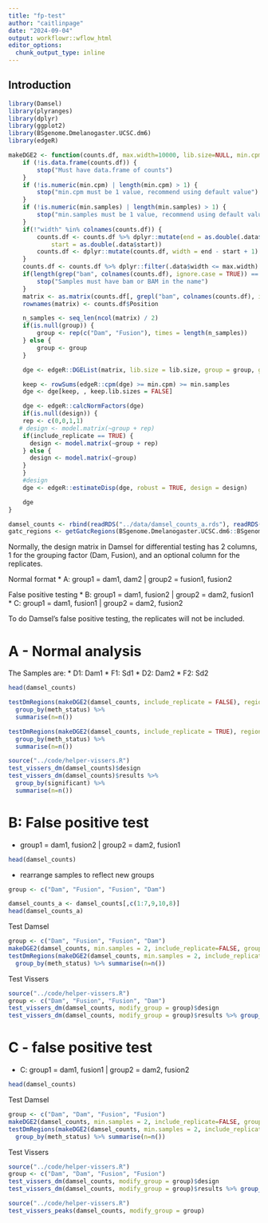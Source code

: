 ```yaml
---
title: "fp-test"
author: "caitlinpage"
date: "2024-09-04"
output: workflowr::wflow_html
editor_options:
  chunk_output_type: inline
---
```


## Introduction

```r
library(Damsel)
library(plyranges)
library(dplyr)
library(ggplot2)
library(BSgenome.Dmelanogaster.UCSC.dm6)
library(edgeR)
```
```r
makeDGE2 <- function(counts.df, max.width=10000, lib.size=NULL, min.cpm=0.5, min.samples=3, include_replicate=TRUE, group=NULL, design=NULL) {
    if (!is.data.frame(counts.df)) {
        stop("Must have data.frame of counts")
    }
    if (!is.numeric(min.cpm) | length(min.cpm) > 1) {
        stop("min.cpm must be 1 value, recommend using default value")
    }
    if (!is.numeric(min.samples) | length(min.samples) > 1) {
        stop("min.samples must be 1 value, recommend using default value")
    }
    if(!"width" %in% colnames(counts.df)) {
        counts.df <- counts.df %>% dplyr::mutate(end = as.double(.data$end),
            start = as.double(.data$start))
        counts.df <- dplyr::mutate(counts.df, width = end - start + 1)
    }
    counts.df <- counts.df %>% dplyr::filter(.data$width <= max.width)
    if(length(grep("bam", colnames(counts.df), ignore.case = TRUE)) == 0) {
        stop("Samples must have bam or BAM in the name")
    }
    matrix <- as.matrix(counts.df[, grepl("bam", colnames(counts.df), ignore.case = TRUE)])
    rownames(matrix) <- counts.df$Position

    n_samples <- seq_len(ncol(matrix) / 2)
    if(is.null(group)) {
        group <- rep(c("Dam", "Fusion"), times = length(n_samples))
    } else {
        group <- group
    }

    dge <- edgeR::DGEList(matrix, lib.size = lib.size, group = group, gene = counts.df[, 2:5])

    keep <- rowSums(edgeR::cpm(dge) >= min.cpm) >= min.samples
    dge <- dge[keep, , keep.lib.sizes = FALSE]

    dge <- edgeR::calcNormFactors(dge)
    if(is.null(design)) {
    rep <- c(0,0,1,1)
   # design <- model.matrix(~group + rep)
    if(include_replicate == TRUE) {
      design <- model.matrix(~group + rep)
    } else {
      design <- model.matrix(~group)
    }
    } 
    #design
    dge <- edgeR::estimateDisp(dge, robust = TRUE, design = design)

    dge
}

```


```r
damsel_counts <- rbind(readRDS("../data/damsel_counts_a.rds"), readRDS("../data/damsel_counts_b.rds"))
gatc_regions <- getGatcRegions(BSgenome.Dmelanogaster.UCSC.dm6::BSgenome.Dmelanogaster.UCSC.dm6)$regions
```
Normally, the design matrix in Damsel for differential testing has 2 columns, 1 for the grouping factor (Dam, Fusion), and an optional column for the replicates.


Normal format
* A: group1 = dam1, dam2 | group2 = fusion1, fusion2

False positive testing 
* B: group1 = dam1, fusion2 | group2 = dam2, fusion1 
* C: group1 = dam1, fusion1 | group2 = dam2, fusion2

To do Damsel's false positive testing, the replicates will not be included.

# A - Normal analysis

The Samples are:
* D1: Dam1
* F1: Sd1
* D2: Dam2
* F2: Sd2

```r
head(damsel_counts)
```
```r
testDmRegions(makeDGE2(damsel_counts, include_replicate = FALSE), regions = gatc_regions) %>% 
  group_by(meth_status) %>%
  summarise(n=n())

testDmRegions(makeDGE2(damsel_counts, include_replicate = TRUE), regions = gatc_regions) %>% 
  group_by(meth_status) %>%
  summarise(n=n())
```

```r
source("../code/helper-vissers.R")
test_vissers_dm(damsel_counts)$design
test_vissers_dm(damsel_counts)$results %>% 
  group_by(significant) %>%
  summarise(n=n())
```


# B: False positive test
* group1 = dam1, fusion2 | group2 = dam2, fusion1 
```r
head(damsel_counts)
```
* rearrange samples to reflect new groups
```r
group <- c("Dam", "Fusion", "Fusion", "Dam")

damsel_counts_a <- damsel_counts[,c(1:7,9,10,8)]
head(damsel_counts_a)
```

Test Damsel
```r
group <- c("Dam", "Fusion", "Fusion", "Dam")
makeDGE2(damsel_counts, min.samples = 2, include_replicate=FALSE, group = group)$design
testDmRegions(makeDGE2(damsel_counts, min.samples = 2, include_replicate=FALSE, group = group), gatc_regions) %>% 
  group_by(meth_status) %>% summarise(n=n())
```

Test Vissers
```r
source("../code/helper-vissers.R")
group <- c("Dam", "Fusion", "Fusion", "Dam")
test_vissers_dm(damsel_counts, modify_group = group)$design
test_vissers_dm(damsel_counts, modify_group = group)$results %>% group_by(significant) %>% summarise(n=n())
```

# C - false positive test
* C: group1 = dam1, fusion1 | group2 = dam2, fusion2

```r
head(damsel_counts)
```
Test Damsel 

```r
group <- c("Dam", "Dam", "Fusion", "Fusion")
makeDGE2(damsel_counts, min.samples = 2, include_replicate=FALSE, group = group)$design
testDmRegions(makeDGE2(damsel_counts, min.samples = 2, include_replicate=FALSE, group = group), gatc_regions) %>% 
  group_by(meth_status) %>% summarise(n=n())
```


Test Vissers
```r
source("../code/helper-vissers.R")
group <- c("Dam", "Dam", "Fusion", "Fusion")
test_vissers_dm(damsel_counts, modify_group = group)$design
test_vissers_dm(damsel_counts, modify_group = group)$results %>% group_by(significant) %>% summarise(n=n())
```
```r
source("../code/helper-vissers.R")
test_vissers_peaks(damsel_counts, modify_group = group)
```




